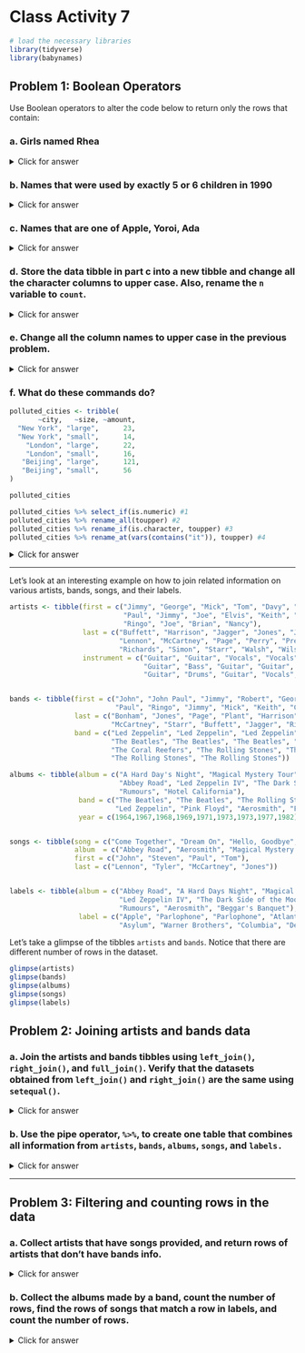 # Class Activity 7

```r
# load the necessary libraries
library(tidyverse)
library(babynames)
```

## Problem 1: Boolean Operators

Use Boolean operators to alter the code below to return only the rows that contain:

### a. Girls named Rhea

<details>
<summary class="answer">Click for answer</summary>

```r
filter(babynames, name == "Rhea", sex == "F")
babynames %>%  filter(name == "Rhea", sex == "F")
```

</details>

### b. Names that were used by exactly 5 or 6 children in 1990

<details>
<summary class="answer">Click for answer</summary>

```r
filter(babynames, year == 1990, n == 5 | n == 6)
babynames %>% filter(year == "1990", n == 5 | n == 6)
```

</details>

### c. Names that are one of Apple, Yoroi, Ada

<details>
<summary class="answer">Click for answer</summary>

```r
filter(babynames, name == "Apple" | name == "Yoroi" | name == "Ada")
```

</details>

### d. Store the data tibble in part c into a new tibble and change all the character columns to upper case. Also, rename the `n` variable to `count`.

<details>
<summary class="answer">Click for answer</summary>

```r
aya <- babynames %>% filter(name == "Apple" | name == "Yoroi" | name == "Ada")
aya %>% mutate_if(is.character, toupper)
aya %>% mutate_at(vars(name), toupper)
aya %>% rename(count = n)
```

</details>

### e. Change all the column names to upper case in the previous problem.

<details>
<summary class="answer">Click for answer</summary>

```r
aya %>% rename_at(vars(year:prop), toupper)
```

</details>

### f. What do these commands do?

```r
polluted_cities <- tribble(
       ~city,   ~size, ~amount, 
  "New York", "large",      23,
  "New York", "small",      14,
    "London", "large",      22,
    "London", "small",      16,
   "Beijing", "large",      121,
   "Beijing", "small",      56
)

polluted_cities
```



```r
polluted_cities %>% select_if(is.numeric) #1
polluted_cities %>% rename_all(toupper) #2
polluted_cities %>% rename_if(is.character, toupper) #3
polluted_cities %>% rename_at(vars(contains("it")), toupper) #4
```

<details>
<summary class="answer">Click for answer</summary>

*answer:*

1. Selects all numeric columns from the polluted_cities dataset.
2. Renames all column names in the polluted_cities dataset to uppercase.
3. Renames column names with character data type in the polluted_cities dataset to uppercase.
4. Renames column names containing "it" in the polluted_cities dataset to uppercase.

```r
polluted_cities %>% select_if(is.numeric) #1
polluted_cities %>% rename_all(toupper) #2
polluted_cities %>% rename_if(is.character, toupper) #3
polluted_cities %>% rename_at(vars(contains("it")), toupper) #4
```

</details>

-----------------------------------------------------------------------------------

Let's look at an interesting example on how to join related information on various artists, bands, songs, and their labels.

```r
artists <- tibble(first = c("Jimmy", "George", "Mick", "Tom", "Davy", "John",
                            "Paul", "Jimmy", "Joe", "Elvis", "Keith", "Paul", 
                            "Ringo", "Joe", "Brian", "Nancy"), 
                  last = c("Buffett", "Harrison", "Jagger", "Jones", "Jones", 
                           "Lennon", "McCartney", "Page", "Perry", "Presley",
                           "Richards", "Simon", "Starr", "Walsh", "Wilson", "Wilson"), 
                  instrument = c("Guitar", "Guitar", "Vocals", "Vocals", "Vocals",
                                 "Guitar", "Bass", "Guitar", "Guitar", "Vocals", "Guitar", 
                                 "Guitar", "Drums", "Guitar", "Vocals", "Vocals"))


bands <- tibble(first = c("John", "John Paul", "Jimmy", "Robert", "George", "John", 
                          "Paul", "Ringo", "Jimmy", "Mick", "Keith", "Charlie", "Ronnie"), 
                last = c("Bonham", "Jones", "Page", "Plant", "Harrison", "Lennon",
                         "McCartney", "Starr", "Buffett", "Jagger", "Richards", "Watts", "Wood"), 
                band = c("Led Zeppelin", "Led Zeppelin", "Led Zeppelin", "Led Zeppelin",
                         "The Beatles", "The Beatles", "The Beatles", "The Beatles",
                         "The Coral Reefers", "The Rolling Stones", "The Rolling Stones",
                         "The Rolling Stones", "The Rolling Stones"))

albums <- tibble(album = c("A Hard Day's Night", "Magical Mystery Tour", "Beggar's Banquet",
                           "Abbey Road", "Led Zeppelin IV", "The Dark Side of the Moon", "Aerosmith",
                           "Rumours", "Hotel California"),
                 band = c("The Beatles", "The Beatles", "The Rolling Stones", "The Beatles", 
                          "Led Zeppelin", "Pink Floyd", "Aerosmith", "Fleetwood Mac", "Eagles"), 
                 year = c(1964,1967,1968,1969,1971,1973,1973,1977,1982))


songs <- tibble(song = c("Come Together", "Dream On", "Hello, Goodbye", "It's Not Unusual"),
                album  = c("Abbey Road", "Aerosmith", "Magical Mystery Tour", "Along Came Jones"), 
                first = c("John", "Steven", "Paul", "Tom"), 
                last = c("Lennon", "Tyler", "McCartney", "Jones"))


labels <- tibble(album = c("Abbey Road", "A Hard Days Night", "Magical Mystery Tour",
                           "Led Zeppelin IV", "The Dark Side of the Moon", "Hotel California", 
                           "Rumours", "Aerosmith", "Beggar's Banquet"), 
                 label = c("Apple", "Parlophone", "Parlophone", "Atlantic", "Harvest",
                           "Asylum", "Warner Brothers", "Columbia", "Decca"))

```



Let's take a glimpse of the tibbles `artists` and `bands`. Notice that there are different number of rows in the dataset.

```r
glimpse(artists)
glimpse(bands)
glimpse(albums)
glimpse(songs)
glimpse(labels)
```


## Problem 2: Joining artists and bands data


### a. Join the artists and bands tibbles using `left_join()`, `right_join()`, and `full_join()`. Verify that the datasets obtained from `left_join()` and `right_join()` are the same using `setequal()`.

<details>
<summary class="answer">Click for answer</summary>

```r
bands2 <- left_join(bands, artists, by = c("first", "last"))
bands3 <- right_join(artists, bands, by = c("first", "last"))
full_bands <- full_join(artists, bands, by = c("first", "last"))

# Check if the datasets are the same
setequal(bands2, bands3)
```

</details>

### b. Use the pipe operator, `%>%`, to create one table that combines all information from `artists`, `bands`, `albums`, `songs`, and `labels.`

<details>
<summary class="answer">Click for answer</summary>

```r
all_info <- artists %>% 
  full_join(bands, by = c("first", "last")) %>% 
  full_join(songs, by = c("first", "last")) %>% 
  full_join(albums, by = c("album", "band")) %>%
  full_join(labels, by = c("album"))
all_info
```

</details>

-----------------------------------------------------------------------------------

## Problem 3: Filtering and counting rows in the data

### a. Collect artists that have songs provided, and return rows of artists that don't have bands info.

<details>
<summary class="answer">Click for answer</summary>

```r
# Artists with songs
artists_with_songs <- artists %>% 
  semi_join(songs, by = c("first", "last"))

# Artists without bands info
artists_without_bands <- artists %>% 
  anti_join(bands, by = c("first","last"))

artists_with_songs
artists_without_bands
```

</details>

### b. Collect the albums made by a band, count the number of rows, find the rows of songs that match a row in labels, and count the number of rows.

<details>
<summary class="answer">Click for answer</summary>

```r
# Albums made by a band
albums_by_band <- albums %>% semi_join(bands, by = "band")
n_albums_by_band <- nrow(albums_by_band)

# Rows of songs that match a row in labels
songs_with_labels <- songs %>% semi_join(labels, by = "album")
n_songs_with_labels <- nrow(songs_with_labels)

n_albums_by_band
n_songs_with_labels
```

</details>

